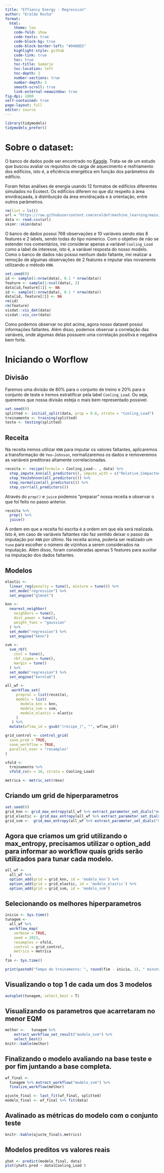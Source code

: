 ```yaml
---
title: "Effiency Energy - Regression"
author: "Eraldo Rocha"
format: 
  html:
    theme: lux
    code-fold: show
    code-tools: true
    code-block-bg: true
    code-block-border-left: "#9400D3"
    highlight-style: github
    code-link: true
    toc: true 
    toc-title: Sumário
    toc-location: left
    toc-depth: 2
    number-sections: true
    number-depth: 3
    smooth-scroll: true
    link-external-newwindow: true
fig-dpi: 1000
self-contained: true
page-layout: full
editor: source
---
```


```r
library(tidymodels)
tidymodels_prefer()

```

# Sobre o dataset:

O banco de dados pode ser encontrado no [Kaggle](https://www.kaggle.com/datasets/ujjwalchowdhury/energy-efficiency-data-set/data). Trata-se de um estudo que buscou avaliar os requisitos de carga de aquecimento e resfriamento dos edifícios, isto é, a eficiência energética em função dos parâmetros do edifício.

Foram feitas análises de energia usando 12 formatos de edifícios diferentes simulados no Ecotect. Os edifícios diferem no que diz respeito à área envidraçaada, à distribuição da área envidraçada e à orientação, entre outros parâmetros.

```r
rm(list = ls())
url = "https://raw.githubusercontent.com/eraldof/machine_learning/main/energy_efficiency_data.csv"
data <- read.csv(url)
skimr::skim(data)
```

O banco de dados possui 768 observações e 10 variáveis sendo elas 8 features e 2 labels, sendo todas do tipo númerico. Com o objetivo de não se estender nos comentários, irei considerar apenas a variável `Cooling_Load` como a label de interesse, isto é, a variável resposta do nosso modelo. Como o banco de dados não possui nenhum dado faltante, irei realizar a remoção de algumas observações de 2 features e imputar elas novamente utilizando o método `KNN`.

```r
set.seed(0)
id <- sample(1:nrow(data), 0.1 * nrow(data))
feature <- sample(1:ncol(data), 2)
data[id,feature[1]] <- NA
id <- sample(1:nrow(data), 0.1 * nrow(data))
data[id, feature[2]] <- NA
rm(id)
rm(feature)
visdat::vis_dat(data)
visdat::vis_cor(data)
```

Como podemos observar no plot acima, agora nosso dataset possui informações faltantes. Além disso, podemos observar a correlação das variáveis, onde algumas delas possuem uma correlação positiva e negativa bem forte.

# Iniciando o Worflow

## Divisão

Faremos uma divisão de 80% para o conjunto de treino e 20% para o conjunto de teste e iremos estratificar pela label `Cooling_Load`. Ou seja, queremos que nossa divisão esteja o mais bem representado possível.

```r
set.seed(0)
splitted <- initial_split(data, prop = 0.8, strata = "Cooling_Load")
treinamento <- training(splitted)
teste <- testing(splitted)
```

## Receita

Na receita iremos utilizar `KNN` para imputar os valores faltantes, aplicaremos a transformação de `Yeo–Johnson`, normalizaremos os dados e removeremos as variáveis preditoras altamente correlacionadas.

```r
receita <- recipe(formula = Cooling_Load~. , data) %>% 
  step_impute_knn(all_predictors(), impute_with = c("Relative_Compactness", "Surface_Area", "Wall_Area", "Roof_Area", "Overall_Height"), neighbors = 10) %>% 
  step_YeoJohnson(all_predictors()) %>% 
  step_normalize(all_predictors()) %>% 
  step_corr(all_predictors())
```

Através do `prep()` e `juice` podemos "preparar" nossa receita e observar o que foi feito no passo anterior.

```r
receita %>% 
  prep() %>% 
  juice() 
```

A ordem em que a receita foi escrita é a ordem em que ela será realizada. Isto é, em caso de variáveis faltantes não faz sentido deixar o passo da imputação por `KNN` por último. Na receita acima, poderia ser realizado um `tune` para escolher o número de vizinhos a serem considerados na imputação. Além disso, foram consideradas apenas 5 features para auxiliar na imputação dos dados faltantes.

## Modelos

```r
elastic <- 
  linear_reg(penalty = tune(), mixture = tune()) %>% 
  set_mode("regression") %>% 
  set_engine("glmnet")

knn <-
  nearest_neighbor(
    neighbors = tune(),
    dist_power = tune(), 
    weight_func = "gaussian" 
  ) %>% 
  set_mode("regression") %>% 
  set_engine("kknn")

svm <- 
  svm_rbf(
    cost = tune(),
    rbf_sigma = tune(),
    margin = tune()
  ) %>% 
  set_mode("regression") %>% 
  set_engine("kernlab")

all_wf <- 
   workflow_set(
     preproc = list(receita),
     models = list(
       modelo_knn = knn,
       modelo_svm = svm,
       modelo_elastic = elastic
     )
   ) %>%
  mutate(wflow_id = gsub("(recipe_)", "", wflow_id))

grid_control <- control_grid(
  save_pred = TRUE,
  save_workflow = TRUE,
  parallel_over = "resamples"
)

vfold <- 
  treinamento %>% 
  vfold_cv(v = 10, strata = Cooling_Load)

metrica <- metric_set(rmse)
```

## Criando um grid de hiperparametros
```r
set.seed(0)
grid_knn <- grid_max_entropy(all_wf %>% extract_parameter_set_dials("modelo_knn"), size = 100L)
grid_elastic <- grid_max_entropy(all_wf %>% extract_parameter_set_dials("modelo_elastic"), size = 100L)
grid_svm <-  grid_max_entropy(all_wf %>% extract_parameter_set_dials("modelo_svm"), size = 100L)

```

## Agora que criamos um grid utilizando o max_entropy, precisamos utilizar o option_add para informar ao workflow quais grids serão utilizados para tunar cada modelo.

```r
all_wf <- 
  all_wf %>% 
  option_add(grid = grid_knn, id = 'modelo_knn') %>% 
  option_add(grid = grid_elastic, id = 'modelo_elastic') %>% 
  option_add(grid = grid_svm, id = 'modelo_svm')
```


## Selecionando os melhores hiperparametros
```r
inicio <- Sys.time()
tunagem <- 
  all_wf %>% 
  workflow_map(
    verbose = TRUE,
    seed = 2023,
    resamples = vfold,
    control = grid_control,
    metrics = metrica
  )
fim <- Sys.time()


```
```r
print(paste0("Tempo do treinamento: ", round(fim - inicio, 1), " minutos"))
```



## Visualizando o top 1 de cada um dos 3 modelos
```r
autoplot(tunagem, select_best = T)
```


## Visualizando os parametros que acarretaram no menor EQM
```r
melhor <-   tunagem %>% 
    extract_workflow_set_result("modelo_svm") %>% 
    select_best()
knitr::kable(melhor)
```

## Finalizando o modelo avaliando na base teste e por fim juntando a base completa.
```r
wf_final <- 
  tunagem %>% extract_workflow("modelo_svm") %>% 
  finalize_workflow(melhor)

ajuste_final <- last_fit(wf_final, splitted)
modelo_final <- wf_final %>% fit(data)
```

## Avalinado as métricas do modelo com o conjunto teste

```r
knitr::kable(ajuste_final$.metrics) 
```

## Modelos preditos vs valores reais
```r
yhat <- predict(modelo_final, data)
plot(yhat$.pred ~ data$Cooling_Load )
```

